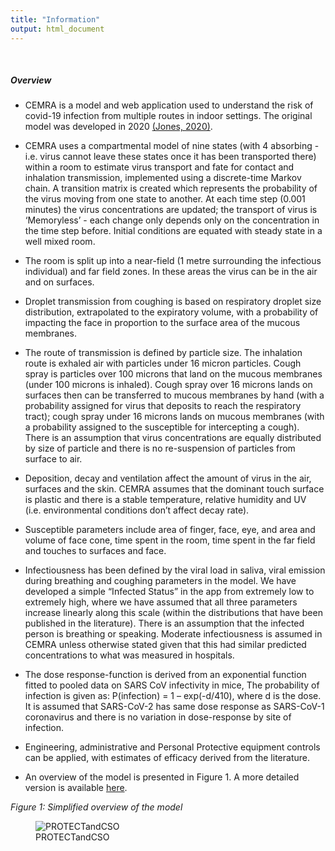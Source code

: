 ```yaml
---
title: "Information"
output: html_document
---
```

<br>

##### **Overview**

* CEMRA is a model and web application used to understand the risk of covid-19 infection from multiple routes in indoor settings. The original model was developed in 2020 [(Jones, 2020)](https://www.ncbi.nlm.nih.gov/research/coronavirus/publication/32643585).

* CEMRA uses a compartmental model of nine states (with 4 absorbing - i.e. virus cannot leave these states once it has been transported there) within a room to estimate virus transport and fate for contact and inhalation transmission, implemented using a discrete-time Markov chain. A transition matrix is created which represents the probability of the virus moving from one state to another. At each time step (0.001 minutes) the virus concentrations are updated; the transport of virus is ‘Memoryless’ - each change only depends only on the concentration in the time step before. Initial conditions are equated with steady state in a well mixed room. 

* The room is split up into a near-field (1 metre surrounding the infectious individual) and far field zones. In these areas the virus can be in the air and on surfaces.  

* Droplet transmission from coughing is based on respiratory droplet size distribution, extrapolated to the expiratory volume, with a probability of impacting the face in proportion to the surface area of the mucous membranes.

* The route of transmission is defined by particle size. The inhalation route is exhaled air with particles under 16 micron particles. Cough spray is particles over 100 microns that land on the mucous membranes (under 100 microns is inhaled). Cough spray over 16 microns lands on surfaces then can be transferred to mucous membranes by hand (with a probability assigned for virus that deposits to reach the respiratory tract); cough spray under 16 microns lands on mucous membranes (with a probability assigned to the susceptible for intercepting a cough). There is an assumption that virus concentrations are equally distributed by size of particle and there is no re-suspension of particles from surface to air.

* Deposition, decay and ventilation affect the amount of virus in the air, surfaces and the skin. CEMRA assumes that the dominant touch surface is plastic and there is a stable temperature, relative humidity and UV (i.e. environmental conditions don't affect decay rate). 

* Susceptible parameters include area of finger, face, eye, and area and volume of face cone, time spent in the room, time spent in the far field and touches to surfaces and face. 

* Infectiousness has been defined by the viral load in saliva, viral emission during breathing and coughing parameters in the model. We have developed a simple “Infected Status” in the app from extremely low to extremely high, where we have assumed that all three parameters increase linearly along this scale (within the distributions that have been published in the literature). There is an assumption that the infected person is breathing or speaking. Moderate infectiousness is assumed in CEMRA unless otherwise stated given that this had similar predicted concentrations to what was measured in hospitals.

* The dose response-function is derived from an exponential function fitted to pooled data on SARS CoV infectivity in mice, The probability of infection is given as: P(infection) = 1 – exp(-d/410), where d is the dose. It is assumed that SARS-CoV-2 has same dose response as SARS-CoV-1 coronavirus and there is no variation in dose-response by site of infection.

* Engineering, administrative and Personal Protective equipment controls can be applied, with estimates of efficacy derived from the literature. 

* An overview of the model is presented in Figure 1. A more detailed version is available [here](https://iomworld.box.com/s/f0ubyg6uilc08qdpgw1hk4bddhg83dc7).


*Figure 1: Simplified overview of the model*

![PROTECTandCSO](modeloverview2.png)
